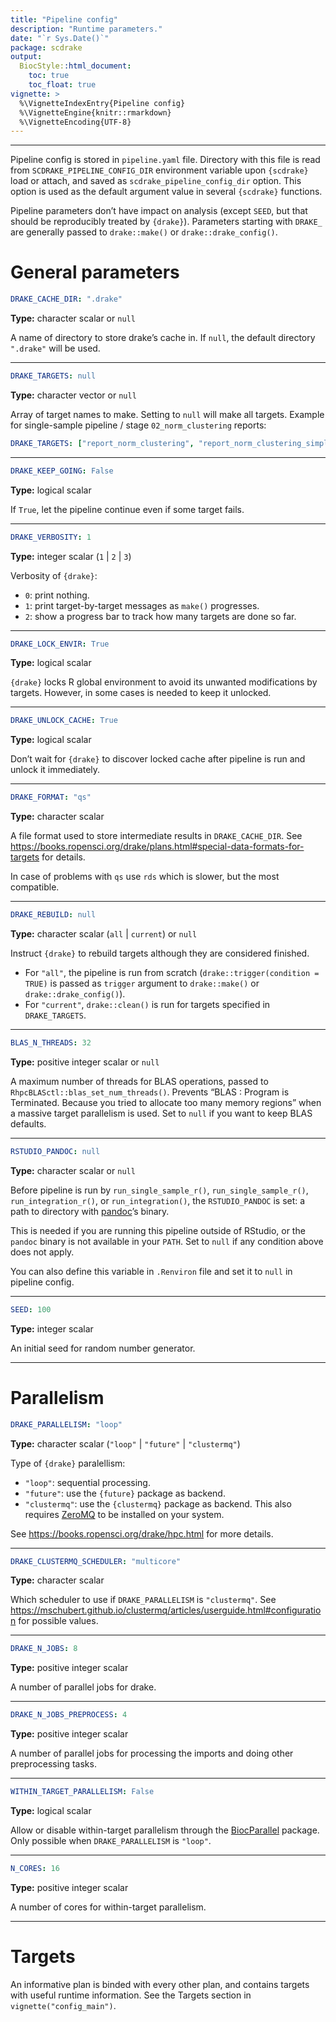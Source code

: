 ```yaml
---
title: "Pipeline config"
description: "Runtime parameters."
date: "`r Sys.Date()`"
package: scdrake
output:
  BiocStyle::html_document:
    toc: true
    toc_float: true
vignette: >
  %\VignetteIndexEntry{Pipeline config}
  %\VignetteEngine{knitr::rmarkdown}
  %\VignetteEncoding{UTF-8}  
---
```


***

Pipeline config is stored in `pipeline.yaml` file. Directory with this file is read from `SCDRAKE_PIPELINE_CONFIG_DIR`
environment variable upon `{scdrake}` load or attach, and saved as `scdrake_pipeline_config_dir` option.
This option is used as the default argument value in several `{scdrake}` functions.

Pipeline parameters don't have impact on analysis (except `SEED`, but that should be reproducibly treated by `{drake}`).
Parameters starting with `DRAKE_` are generally passed to `drake::make()` or `drake::drake_config()`.

# General parameters

```yaml
DRAKE_CACHE_DIR: ".drake"
```

**Type:** character scalar or `null`

A name of directory to store drake's cache in.
If `null`, the default directory `".drake"` will be used.

***

```yaml
DRAKE_TARGETS: null
```

**Type:** character vector or `null`

Array of target names to make. Setting to `null` will make all targets.
Example for single-sample pipeline / stage `02_norm_clustering` reports:

```yaml
DRAKE_TARGETS: ["report_norm_clustering", "report_norm_clustering_simple"]
```

***

```yaml
DRAKE_KEEP_GOING: False
```

**Type:** logical scalar

If `True`, let the pipeline continue even if some target fails.

***

```yaml
DRAKE_VERBOSITY: 1
```

**Type:** integer scalar (`1` | `2` | `3`)

Verbosity of `{drake}`:

- `0`: print nothing.
- `1`: print target-by-target messages as `make()` progresses.
- `2`: show a progress bar to track how many targets are done so far.

***

```yaml
DRAKE_LOCK_ENVIR: True
```

**Type:** logical scalar

`{drake}` locks R global environment to avoid its unwanted modifications by targets.
However, in some cases is needed to keep it unlocked.

***

```yaml
DRAKE_UNLOCK_CACHE: True
```

**Type:** logical scalar

Don't wait for `{drake}` to discover locked cache after pipeline is run and unlock it immediately.

***

```yaml
DRAKE_FORMAT: "qs"
```

**Type:** character scalar

A file format used to store intermediate results in `DRAKE_CACHE_DIR`.
See <https://books.ropensci.org/drake/plans.html#special-data-formats-for-targets> for details.

In case of problems with `qs` use `rds` which is slower, but the most compatible.

***

```yaml
DRAKE_REBUILD: null
```

**Type:** character scalar (`all` | `current`) or `null`

Instruct `{drake}` to rebuild targets although they are considered finished.

- For `"all"`, the pipeline is run from scratch (`drake::trigger(condition = TRUE)` is passed as `trigger` argument to
  `drake::make()` or `drake::drake_config()`).
- For `"current"`, `drake::clean()` is run for targets specified in `DRAKE_TARGETS`.

***

```yaml
BLAS_N_THREADS: 32
```

**Type:** positive integer scalar or `null`

A maximum number of threads for BLAS operations, passed to `RhpcBLASctl::blas_set_num_threads()`.
Prevents "BLAS : Program is Terminated. Because you tried to allocate too many memory regions" when a massive target
parallelism is used. Set to `null` if you want to keep BLAS defaults.

***

```yaml
RSTUDIO_PANDOC: null
```

**Type:** character scalar or `null`

Before pipeline is run by `run_single_sample_r()`, `run_single_sample_r()`, `run_integration_r()`, or
`run_integration()`, the `RSTUDIO_PANDOC` is set: a path to directory with [pandoc](https://pandoc.org/)'s binary.

This is needed if you are running this pipeline outside of RStudio, or the `pandoc` binary is not available in your `PATH`.
Set to `null` if any condition above does not apply.

You can also define this variable in `.Renviron` file and set it to `null` in pipeline config.

***

```yaml
SEED: 100
```

**Type:** integer scalar

An initial seed for random number generator.

***

# Parallelism

```yaml
DRAKE_PARALLELISM: "loop"
```

**Type:** character scalar (`"loop"` | `"future"` | `"clustermq"`)

Type of `{drake}` paralellism:

- `"loop"`: sequential processing.
- `"future"`: use the `{future}` package as backend.
- `"clustermq"`: use the `{clustermq}` package as backend. This also requires [ZeroMQ](https://zeromq.org/) to be
  installed on your system.

See <https://books.ropensci.org/drake/hpc.html> for more details.

***

```yaml
DRAKE_CLUSTERMQ_SCHEDULER: "multicore"
```

**Type:** character scalar

Which scheduler to use if `DRAKE_PARALLELISM` is `"clustermq"`.
See <https://mschubert.github.io/clustermq/articles/userguide.html#configuration> for possible values.

***

```yaml
DRAKE_N_JOBS: 8
```

**Type:** positive integer scalar

A number of parallel jobs for drake.

***

```yaml
DRAKE_N_JOBS_PREPROCESS: 4
```

**Type:** positive integer scalar

A number of parallel jobs for processing the imports and doing other preprocessing tasks.

***

```yaml
WITHIN_TARGET_PARALLELISM: False
```

**Type:** logical scalar

Allow or disable within-target parallelism through
the [BiocParallel](https://bioconductor.org/packages/release/bioc/html/BiocParallel.html) package.
Only possible when `DRAKE_PARALLELISM` is `"loop"`.

***

```yaml
N_CORES: 16
```

**Type:** positive integer scalar

A number of cores for within-target parallelism.

***

# Targets

An informative plan is binded with every other plan, and contains targets with useful runtime information.
See the Targets section in `vignette("config_main")`.
